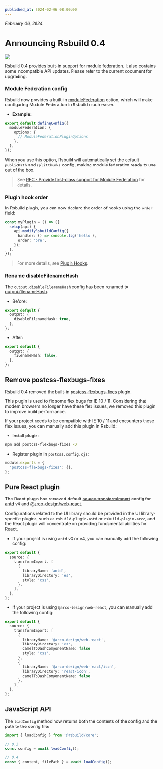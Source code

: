 ```yaml
---
published_at: 2024-02-06 08:00:00
---
```


_February 06, 2024_

# Announcing Rsbuild 0.4

![](https://assets.rspack.rs/rsbuild/rsbuild-banner-v0-4.png)

Rsbuild 0.4 provides built-in support for module federation. It also contains some incompatible API updates. Please refer to the current document for upgrading.

### Module Federation config

Rsbuild now provides a built-in [moduleFederation](/config/module-federation/options) option, which will make configuring Module Federation in Rsbuild much easier.

- **Example:**

```ts title="rsbuild.config.ts"
export default defineConfig({
  moduleFederation: {
    options: {
      // ModuleFederationPluginOptions
    },
  },
});
```

When you use this option, Rsbuild will automatically set the default `publicPath` and `splitChunks` config, making module federation ready to use out of the box.

> See [RFC - Provide first-class support for Module Federation](https://github.com/web-infra-dev/rsbuild/discussions/1461) for details.

### Plugin hook order

In Rsbuild plugin, you can now declare the order of hooks using the `order` field:

```ts
const myPlugin = () => ({
  setup(api) {
    api.modifyRsbuildConfig({
      handler: () => console.log('hello'),
      order: 'pre',
    });
  },
});
```

> For more details, see [Plugin Hooks](/plugins/dev/hooks).

### Rename disableFilenameHash

The `output.disableFilenameHash` config has been renamed to [output.filenameHash](/config/output/filename-hash).

- Before:

```ts
export default {
  output: {
    disableFilenameHash: true,
  },
};
```

- After:

```ts
export default {
  output: {
    filenameHash: false,
  },
};
```

## Remove postcss-flexbugs-fixes

Rsbuild 0.4 removed the built-in [postcss-flexbugs-fixes](https://github.com/luisrudge/postcss-flexbugs-fixes) plugin.

This plugin is used to fix some flex bugs for IE 10 / 11. Considering that modern browsers no longer have these flex issues, we removed this plugin to improve build performance.

If your project needs to be compatible with IE 10 / 11 and encounters these flex issues, you can manually add this plugin in Rsbuild:

- Install plugin:

```bash
npm add postcss-flexbugs-fixes -D
```

- Register plugin in `postcss.config.cjs`:

```js
module.exports = {
  'postcss-flexbugs-fixes': {},
};
```

## Pure React plugin

The React plugin has removed default [source.transformImport](/config/source/transform-import) config for [antd](https://npmjs.com/package/antd) v4 and [@arco-design/web-react](https://npmjs.com/package/@arco-design/web-react).

Configurations related to the UI library should be provided in the UI library-specific plugins, such as `rsbuild-plugin-antd` or `rsbuild-plugin-arco`, and the React plugin will concentrate on providing fundamental abilities for React.

- If your project is using `antd` v3 or v4, you can manually add the following config:

```ts title="rsbuild.config.ts"
export default {
  source: {
    transformImport: [
      {
        libraryName: 'antd',
        libraryDirectory: 'es',
        style: 'css',
      },
    ],
  },
};
```

- If your project is using `@arco-design/web-react`, you can manually add the following config:

```ts title="rsbuild.config.ts"
export default {
  source: {
    transformImport: [
      {
        libraryName: '@arco-design/web-react',
        libraryDirectory: 'es',
        camelToDashComponentName: false,
        style: 'css',
      },
      {
        libraryName: '@arco-design/web-react/icon',
        libraryDirectory: 'react-icon',
        camelToDashComponentName: false,
      },
    ],
  },
};
```

## JavaScript API

The `loadConfig` method now returns both the contents of the config and the path to the config file:

```js
import { loadConfig } from '@rsbuild/core';

// 0.3
const config = await loadConfig();

// 0.4
const { content, filePath } = await loadConfig();
```
